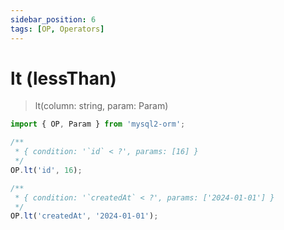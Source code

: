 ```yaml
---
sidebar_position: 6
tags: [OP, Operators]
---
```


# lt (lessThan)

> lt(column: string, param: Param)

```ts
import { OP, Param } from 'mysql2-orm';

/**
 * { condition: '`id` < ?', params: [16] }
 */
OP.lt('id', 16);

/**
 * { condition: '`createdAt` < ?', params: ['2024-01-01'] }
 */
OP.lt('createdAt', '2024-01-01');
```
